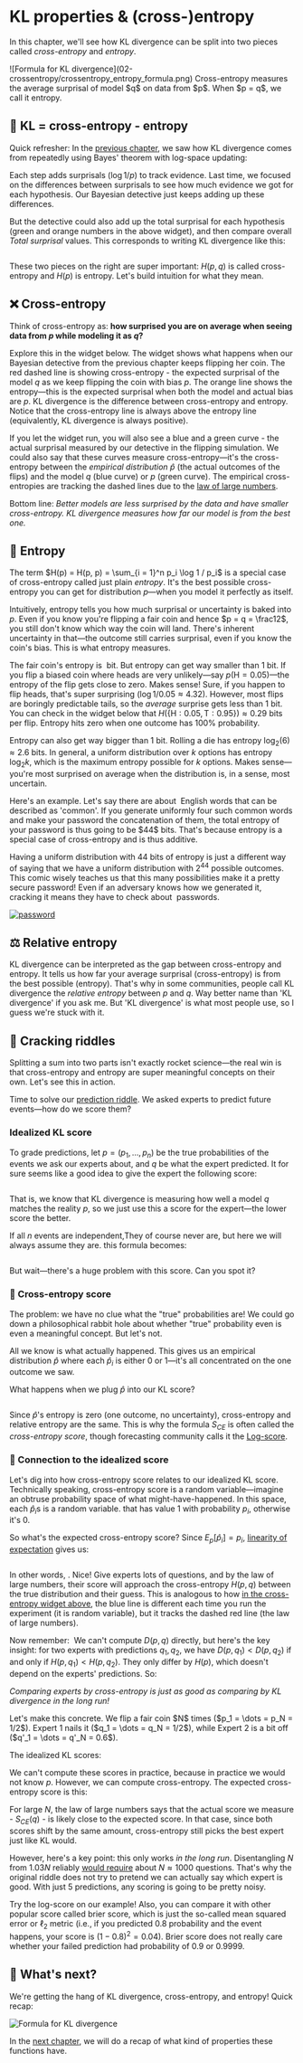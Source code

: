 # KL properties & (cross-)entropy

In this chapter, we'll see how KL divergence can be split into two pieces called _cross-entropy_ and _entropy_. 

<KeyTakeaway>
![Formula for KL divergence](02-crossentropy/crossentropy_entropy_formula.png)
Cross-entropy measures the average surprisal of model $q$ on data from $p$. When $p = q$, we call it entropy. 
</KeyTakeaway>




## 🧠 KL = cross-entropy - entropy

Quick refresher: In the [previous chapter](01-kl_intro), we saw how KL divergence comes from repeatedly using Bayes' theorem with log-space updating:

<BayesSequenceLogWidget highlightSurprisals={true} />

Each step adds surprisals ($\log 1/p$) to track evidence.
Last time, we focused on the differences between surprisals to see how much evidence we got for each hypothesis. Our Bayesian detective just keeps adding up these differences.

But the detective could also add up the total surprisal for each hypothesis (green and orange numbers in the above widget), and then compare overall _Total surprisal_  values. This corresponds to writing KL divergence like this:

<Math id="cross-entropy-decomp" displayMode={true} math='
\underbrace{\sum_{i = 1}^n p_i \log \frac{p_i}{q_i}}_{D(p,q)}
 \;\;\;=\;\;\;
\underbrace{\sum_{i = 1}^n p_i \log \frac{1}{q_i}}_{H(p,q)}
 \;\;\;-\;\;\;
\underbrace{\sum_{i = 1}^n p_i \log \frac{1}{p_i}}_{H(p)}
'/>

These two pieces on the right are super important: $H(p,q)$ is called cross-entropy and $H(p)$ is entropy. Let's build intuition for what they mean. 

##  ❌ Cross-entropy <a id = "cross"></a>
Think of cross-entropy as: __how surprised you are on average when seeing data from $p$ while modeling it as $q$?__ 

Explore this in the widget below. The widget shows what happens when our Bayesian detective from the previous chapter keeps flipping her coin. The red dashed line is showing cross-entropy - the expected surprisal of the model $q$ as we keep flipping the coin with bias $p$. The orange line shows the entropy—this is the expected surprisal when both the model and actual bias are $p$. 
KL divergence is the difference between cross-entropy and entropy. Notice that the cross-entropy line is always above the entropy line (equivalently, KL divergence is always positive). 



If you let the widget run, you will also see a blue and a green curve - the actual surprisal measured by our detective in the flipping simulation. We could also say that these curves measure cross-entropy—it's the cross-entropy between the _empirical distribution_ $\hat{p}$ (the actual outcomes of the flips) and the model $q$ (blue curve) or $p$ (green curve). The empirical cross-entropies are tracking the dashed lines due to the [law of large numbers](https://en.wikipedia.org/wiki/Law_of_large_numbers). 


<CrossEntropySimulator />



Bottom line: _Better models are less surprised by the data and have smaller cross-entropy. KL divergence measures how far our model is from the best one._

## 🎲 Entropy

The term $H(p) = H(p, p) = \sum_{i = 1}^n p_i \log 1 / p_i$ is a special case of cross-entropy called just plain _entropy_. It's the best possible cross-entropy you can get for distribution $p$—when you model it perfectly as itself.  

Intuitively, entropy tells you how much surprisal or uncertainty is baked into $p$. Even if you know you're flipping a fair coin and hence $p = q = \frac12$, you still don't know which way the coin will land. There's inherent uncertainty in that—the outcome still carries surprisal, even if you know the coin's bias. This is what entropy measures. 

The fair coin's entropy is <Math math = "H(\{\textsf{H: }1/2, \textsf{T: }1/2\}) = \frac12\cdot \log2 +  \frac12\cdot \log2 = 1" /> bit. 
But entropy can get way smaller than 1 bit. If you flip a biased coin where heads are very unlikely—say $p(\textsf{H} = 0.05)$—the entropy of the flip gets close to zero. Makes sense! Sure, if you happen to flip heads, that's super surprising ($\log 1/0.05 \approx 4.32$). However, most flips are boringly predictable tails, so the _average_ surprise gets less than 1 bit. You can check in the widget below that $H(\{\textsf{H}: 0.05, \textsf{T}: 0.95\}) \approx 0.29$ bits per flip. Entropy hits zero when one outcome has 100% probability. 

Entropy can also get way bigger than 1 bit. Rolling a die has entropy $\log_2(6) \approx 2.6$ bits. In general, a uniform distribution over $k$ options has entropy $\log_2 k$, which is the maximum entropy possible for $k$ options. Makes sense—you're most surprised on average when the distribution is, in a sense, most uncertain.  

<EntropyWidget numCategories={6} title="Entropy of die-rolling" />

<Expand headline = "Example: correct horse battery staple">
Here's an example. Let's say there are about <Math math="2^{11}" /> English words that can be described as 'common'. If you generate uniformly four such common words and make your password the concatenation of them, the total entropy of your password is thus going to be $44$ bits. That's because entropy is a special case of cross-entropy and is thus additive. 

Having a uniform distribution with 44 bits of entropy is just a different way of saying that we have a uniform distribution with $2^{44}$ possible outcomes. 
This comic wisely teaches us that this many possibilities make it a pretty secure password! Even if an adversary knows how we generated it, cracking it means they have to check about <Math math="2^{44}" /> passwords. 

<a href="https://xkcd.com/936/" target="_blank" rel="noopener noreferrer">
  <img src="02-crossentropy/password.png" alt="password" style={{cursor: 'pointer'}} />
</a>
</Expand>


## ⚖️ Relative entropy
KL divergence can be interpreted as the gap between cross-entropy and entropy. It tells us how far your average surprisal (cross-entropy) is from the best possible (entropy). 
That's why in some communities, people call KL divergence the _relative entropy_ between $p$ and $q$. <Footnote>Way better name than 'KL divergence' if you ask me. But 'KL divergence' is what most people use, so I guess we're stuck with it. </Footnote>

## 🧩 Cracking riddles

Splitting a sum into two parts isn't exactly rocket science—the real win is that cross-entropy and entropy are super meaningful concepts on their own. Let's see this in action. 

<RiddleExplanation id="predictions"><a id="application-evaluating-predictions"></a>

Time to solve our [prediction riddle](00-riddles#predictions). We asked experts to predict future events—how do we score them?

### Idealized KL score

To grade predictions, let $p = (p_1, \dots, p_n)$ be the true probabilities of the events we ask our experts about, and $q$ be what the expert predicted. It for sure seems like a good idea to give the expert the following score:

<Math displayMode={true} math="S_{KL}(q) = D(p,q)" />

That is, we know that KL divergence is measuring how well a model $q$ matches the reality $p$, so we just use this a score for the expert—the lower score the better. 

If all $n$ events are independent,<Footnote>They of course never are, but here we will always assume they are. </Footnote> this formula becomes:

<Math displayMode={true} math="S_{KL}(q) = \sum_{i = 1}^n  \left(
    p_i\log\frac{p_i}{q_i} + (1-p_i)\log\frac{1-p_i}{1-q_i}
    \right)" />


But wait—there's a huge problem with this score. Can you spot it?

### 🎯 Cross-entropy score

The problem: we have no clue what the "true" probabilities are! <Footnote> We could go down a philosophical rabbit hole about whether "true" probability even is even a meaningful concept. But let's not. </Footnote>

All we know is what actually happened. This gives us an empirical distribution $\hat{p}$ where each $\hat{p}_i$ is either 0 or 1—it's all concentrated on the one outcome we saw.

What happens when we plug $\hat{p}$ into our KL score? 

<Math displayMode={true} math="
S_{CE}(q) =
\sum_{i = 1}^n  \left(
    \hat{p}_i\log\frac{1}{q_i} + (1-\hat{p}_i)\log\frac{1}{1-q_i}
    \right)
"/>

Since $\hat{p}$'s entropy is zero (one outcome, no uncertainty), cross-entropy and relative entropy are the same. This is why the formula $S_{CE}$ is often called the _cross-entropy score_, though forecasting community calls it the [Log-score](https://forecasting.wiki/wiki/Log_score). 

### 🔗 Connection to the idealized score
Let's dig into how cross-entropy score relates to our idealized KL score. Technically speaking, cross-entropy score is a random variable—imagine an obtruse probability space of what might-have-happened. In this space, each $\hat{p}_i$s is a random variable. that has value 1 with probability $p_i$, otherwise it's 0.

So what's the expected cross-entropy score? Since $E_p[\hat{p}_i] = p_i$, [linearity of expectation](https://brilliant.org/wiki/linearity-of-expectation/) gives us:

<Math displayMode={true} math="
E_p[S_{CE}(q)] =
\sum_{i = 1}^n  \left(
    p_i\log\frac{1}{q_i} + (1-p_i)\log\frac{1}{1-q_i}
    \right)
"/>

In other words, <Math  math="E_p[S_{CE}(q)] = H(p,q)"/>. Nice! Give experts lots of questions, and by the law of large numbers, their score will approach the cross-entropy $H(p,q)$ between the true distribution and their guess. This is analogous to how [in the cross-entropy widget above](#cross), the blue line is different each time you run the experiment (it is random variable), but it tracks the dashed red line (the law of large numbers). 

Now remember:
<Math id="entropy-relation" displayMode={true} math="D(p,q) = H(p,q) - H(p)" />
We can't compute $D(p,q)$ directly, but here's the key insight: for two experts with predictions $q_1, q_2$, we have $D(p,q_1) < D(p, q_2)$ if and only if $H(p, q_1) < H(p, q_2)$. They only differ by $H(p)$, which doesn't depend on the experts' predictions. So:

_Comparing experts by cross-entropy is just as good as comparing by KL divergence in the long run!_

<Expand headline="Example: Coin flipping">
Let's make this concrete. We flip a fair coin $N$ times ($p_1 = \dots = p_N = 1/2$). Expert 1 nails it ($q_1 = \dots = q_N = 1/2$), while Expert 2 is a bit off ($q'_1 = \dots = q'_N = 0.6$).

The idealized KL scores: 
<Math displayMode={true} math = "S_{KL}(q) = KL(p, q) = N \cdot 0 = 0"/>
<Math displayMode={true} math = "S_{KL}(q') = KL(p, q') = N \cdot D(p_1, q'_1) \approx 0.03 \cdot N"/>

We can't compute these scores in practice, because in practice we would not know $p$. However, we can compute cross-entropy. The expected cross-entropy score is this: 
<Math displayMode={true} math = "E[S_{CE}(q)] = H(p) + KL(p, q) = N + 0 = N"/>
<Math displayMode={true} math = "E[S_{CE}(q')] = H(p) + KL(p, q') = N + N \cdot D(p_1, q'_1) \approx 1.03 \cdot N"/>

For large $N$, the law of large numbers says that the actual score we measure - $S_{CE}(q)$ - is likely close to the expected score. In that case, since both scores shift by the same amount, cross-entropy still picks the best expert just like KL would. 

However, here's a key point: this only works _in the long run_. Disentangling $N$ from $1.03N$ reliably [would require](fisher-info) about $N \approx 1000$ questions. That's why the original riddle does not try to pretend we can actually say which expert is good. With just 5 predictions, any scoring is going to be pretty noisy. 
</Expand>

Try the log-score on our example! Also, you can compare it with other popular score called brier score, which is just the so-called mean squared error or $\ell_2$ metric (i.e., if you predicted 0.8 probability and the event happens, your score is $(1-0.8)^2 = 0.04$). Brier score does not really care whether your failed prediction had probability of $0.9$ or $0.9999$. 

<ExpertRatingWidget
    title="Comparing Scoring Methods"
    showBrierScore={true}
  />

</RiddleExplanation>


## 🚀 What's next? <a id="next-steps"></a>

We're getting the hang of KL divergence, cross-entropy, and entropy! Quick recap:

![Formula for KL divergence](02-crossentropy/crossentropy_entropy_formula.png)

In the [next chapter](03-entropy_properties), we will do a recap of what kind of properties these functions have. 

